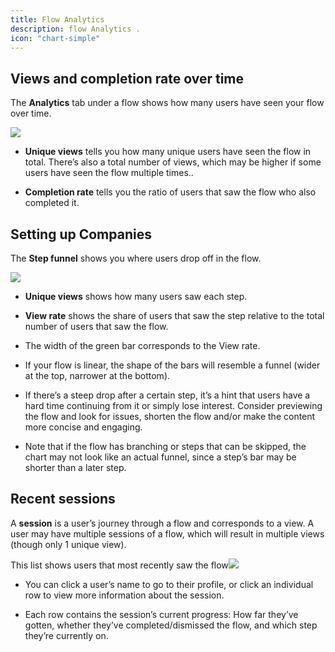 ```yaml
---
title: Flow Analytics
description: flow Analytics .
icon: "chart-simple"
---
```


## Views and completion rate over time

The **Analytics** tab under a flow shows how many users have seen your flow over time.

![](https://www.usertour.io/docs/how-to-guides/analytics-01.png)

* **Unique views** tells you how many unique users have seen the flow in total. There’s also a total number of views, which may be higher if some users have seen the flow multiple times..

* **Completion rate** tells you the ratio of users that saw the flow who also completed it.

## Setting up Companies

The **Step funnel** shows you where users drop off in the flow.

![](https://www.usertour.io/docs/how-to-guides/analytics-02.png)

* **Unique views**  shows how many users saw each step.

* **View rate** shows the share of users that saw the step relative to the total number of users that saw the flow.

* The width of the green bar corresponds to the View rate.

* If your flow is linear, the shape of the bars will resemble a funnel (wider at the top, narrower at the bottom).

* If there’s a steep drop after a certain step, it’s a hint that users have a hard time continuing from it or simply lose interest. Consider previewing the flow and look for issues, shorten the flow and/or make the content more concise and engaging.

* Note that if the flow has branching or steps that can be skipped, the chart may not look like an actual funnel, since a step’s bar may be shorter than a later step.

## Recent sessions

A **session** is a user’s journey through a flow and corresponds to a view. A user may have multiple sessions of a flow, which will result in multiple views (though only 1 unique view).

This list shows users that most recently saw the flow![](https://www.usertour.io/docs/how-to-guides/analytics-03.png)

* You can click a user’s name to go to their profile, or click an individual row to view more information about the session.

* Each row contains the session’s current progress: How far they’ve gotten, whether they’ve completed/dismissed the flow, and which step they’re currently on.